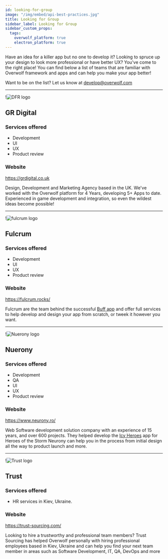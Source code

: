 ```yaml
---
id: looking-for-group
image: "/img/embed/api-best-practices.jpg"
title: Looking for Group
sidebar_label: Looking for Group
sidebar_custom_props:
  tags:
    overwolf_platform: true
    electron_platform: true
---
```


Have an idea for a killer app but no one to develop it? Looking to spruce up your design to look more professional or have better UX? You've come to the right place!
You can find below a list of teams that are familiar with Overwolf framework and apps and can help you make your app better!

Want to be on the list? Let us know at develop@overwolf.com

---

!![DFR logo](/assets/looking-for-a-group/grdlogo.png)

## GR Digital

### Services offered

* Development
* UI
* UX
* Product review

### Website

https://grdigital.co.uk

Design, Development and Marketing Agency based in the UK. We've worked with the Overwolf platform for 4 Years, developing 5+ Apps to date. Experienced in game development and integration, so even the wildest ideas become possible!


---

!![fulcrum logo](/assets/looking-for-a-group/fulcrum_logo.png)

## Fulcrum 

### Services offered

* Development
* UI
* UX
* Product review

### Website

https://fulcrum.rocks/

Fulcrum are the team behind the successful [Buff app](https://www.overwolf.com/app/buff.game-Buff_Achievement_Tracker) and offer full services to help develop and design your app from scratch, or tweek it however you want.

---

!![Nuerony logo](/assets/looking-for-a-group/neurony-logo.png)

## Nuerony 

### Services offered

* Development
* QA
* UI
* UX
* Product review

### Website

https://www.neurony.ro/

Web Software development solution company with an experience of 15 years, and over 600 projects. They helped develop the [Icy Heroes](https://www.overwolf.com/app/Icy_Veins-Icy_Heroes) app for Heroes of the Storm
Neurony can help you in the process from initial design all the way to product launch and more.

---

!![Trust logo](/assets/looking-for-a-group/trust-logo.png)

## Trust


### Services offered

* HR services in Kiev, Ukraine.

### Website
https://trust-sourcing.com/

Looking to hire a trustworthy and professional team members? Trust Sourcing has helped Overwolf personally with hiring professional employees based in Kiev, Ukraine and can help you find your next team member in areas such as Software Development, IT, QA, DevOps and more
